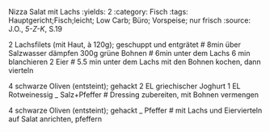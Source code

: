Nizza Salat mit Lachs
:yields: 2
:category: Fisch
:tags: Hauptgericht;Fisch;leicht; Low Carb; Büro; Vorspeise; nur frisch
:source: J.O., _5-Z-K_, S.19

2 Lachsfilets (mit Haut, à 120g); geschuppt und entgrätet
# 8min über Salzwasser dämpfen
300g grüne Bohnen
# 6min unter dem Lachs 6 min blanchieren
2 Eier
# 5.5 min unter dem Lachs mit den Bohnen kochen, dann vierteln

4 schwarze Oliven (entsteint); gehackt
2 EL griechischer Joghurt
1 EL Rotweinessig
_ Salz+Pfeffer
# Dressing zubereiten, mit Bohnen vermengen

4 schwarze Oliven (entsteint); gehackt
_ Pfeffer
# mit Lachs und Eiervierteln auf Salat anrichten, pfeffern

